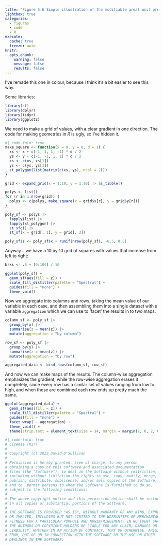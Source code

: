 ```yaml
---
title: "Figure 5.6 Simple illustration of the modifiable areal unit problem"
lightbox: true
categories: 
  - figures
  - code
  - R
execute: 
  cache: true
  freeze: auto
knitr:
  opts_chunk: 
    warning: false
    message: false
    results: false
---
```


I've remade this one in colour, because I think it's a bit easier to see this way.

Some libraries:

```r
library(sf)
library(dplyr)
library(tidyr)
library(ggplot2)
```

We need to make a grid of values, with a clear gradient in one direction. The code for making geometries in _R_ is ugly, so I've hidden it.

```r
#| code-fold: true
make_square <- function(x = 0, y = 0, d = 1) {
  xs <- x + c(-1, 1, 1, -1) * d / 2
  ys <- y + c(-1, -1, 1, 1) * d / 2
  xs <- c(xs, xs[1])
  ys <- c(ys, ys[1])
  st_polygon(list(matrix(c(xs, ys), ncol = 2)))
}

grid <- expand_grid(x = 1:10, y = 1:10) |> as_tibble()

polys <- list()
for (r in 1:nrow(grid)) {
  polys <- c(polys, make_square(x = grid$x[r], y = grid$y[r]))
}

poly_sf <- polys |> 
  lapply(list) |>
  lapply(st_polygon) |>
  st_sfc() |>
  st_sf(x = grid[, 1], y = grid[, 2])

poly_sf$z <- poly_sf$x + runif(nrow(poly_sf), -0.5, 0.5)
```

Anyway... we have a 10 by 10 grid of squares with values that increase from left to right:

```r
brks <- .5 + (0:100) / 10

ggplot(poly_sf) + 
  geom_sf(aes(fill = z)) + 
  scale_fill_distiller(palette = "Spectral") +
  guides(fill = "none") + 
  theme_void()
```

Now we aggregate into columns and rows, taking the mean value of our variable in each case, and then assembling them into a single dataset with a variable `aggregation` which we can use to 'facet' the results in to two maps.

```r
column_sf <- poly_sf |>
  group_by(x) |>
  summarise(z = mean(z)) |>
  mutate(aggregation = "by column")

row_sf <- poly_sf |>
  group_by(y) |>
  summarise(z = mean(z)) |>
  mutate(aggregation = "by row")

aggregated_data <- bind_rows(column_sf, row_sf)
```

And now we can make maps of the results. The column-wise aggregation emphasizes the gradient, while the row-wise aggregation erases it completely, since every row has a similar set of values ranging from low to high, and when these are combined each row ends up pretty much the same.

```r
ggplot(aggregated_data) +
  geom_sf(aes(fill = z)) + 
  scale_fill_distiller(palette = "Spectral") +
  guides(fill = "none") + 
  facet_wrap( ~ aggregation) +
  theme_void() +
  theme(strip.text = element_text(size = 14, margin = margin(2, 0, 2, 0, "pt")))
```

```r
#| code-fold: true
# License (MIT)
#
# Copyright (c) 2023 David O'Sullivan
#
# Permission is hereby granted, free of charge, to any person
# obtaining a copy of this software and associated documentation
# files (the "Software"), to deal in the Software without restriction,
# including without limitation the rights to use, copy, modify, merge,
# publish, distribute, sublicense, and/or sell copies of the Software,
# and to  permit persons to whom the Software is furnished to do so,
# subject to the following conditions:
#
# The above copyright notice and this permission notice shall be included
# in all copies or substantial portions of the Software.
#
# THE SOFTWARE IS PROVIDED "AS IS", WITHOUT WARRANTY OF ANY KIND, EXPRESS
# OR IMPLIED, INCLUDING BUT NOT LIMITED TO THE WARRANTIES OF MERCHANTABILITY,
# FITNESS FOR A PARTICULAR PURPOSE AND NONINFRINGEMENT. IN NO EVENT SHALL
# THE AUTHORS OR COPYRIGHT HOLDERS BE LIABLE FOR ANY CLAIM, DAMAGES OR OTHER
# LIABILITY, WHETHER IN AN ACTION OF CONTRACT, TORT OR OTHERWISE, ARISING
# FROM, OUT OF OR IN CONNECTION WITH THE SOFTWARE OR THE USE OR OTHER
# DEALINGS IN THE SOFTWARE.
```

